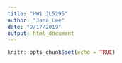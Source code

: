 ```yaml
---
title: "HW1 JL5295"
author: "Jana Lee"
date: "9/17/2019"
output: html_document
---
```


```r
knitr::opts_chunk$set(echo = TRUE)
```
